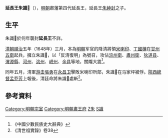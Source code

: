 '''延長王朱識𨩴'''（{{bd|？||1648年||catIdx=Z朱}}），[[明朝|明朝]]肅藩第四代延長王，延長王[[朱紳封|朱紳封]]之子。

==生平==
朱識𨩴於何年襲封'''延長王'''不詳。

[[清朝|清朝]][[順治|順治]]五年（1648年）三月，本為[[明朝|明朝]]军官的降清將領[[米喇印|米喇印]]、[[丁國棟|丁國棟]]在[[甘州五衛|甘州五衛]]起兵，擁立朱識𨩴，以「反清復明」為號召，攻佔[[涼州衛|涼州衛]]、[[肅州衛|肅州衛]]、[[狄道县|狄道县]]、[[渭源縣|渭源縣]]、[[河州_(前凉)|河州]]、[[洮州|洮州]]、[[岷州|岷州]]、[[金县_(明朝)|金县]]等地，關隴大震<ref>《中國少數民族史大辭典》</ref>。

同年五月，清軍[[游击_(官名)|游击]][[張勇_(明末清初)|張勇]]在[[永昌卫|永昌卫]]擊敗米喇印所部，朱識𨩴在马家坪被俘。[[陝西總督|陝西總督]][[孟乔芳|孟乔芳]]上報後，清廷命將朱識𨩴處斬<ref>《清世祖實錄》卷38</ref>。

== 參考資料 ==
{{reflist|2}}

{{s-start}}
{{s-bef|before=父[[朱紳封|朱紳封]]}}
{{s-ttl|title=[[明朝藩王列表_(肅王系)#延長國|明延長國國王]]|years=？－1648年}}
{{s-none|無|被清軍俘殺，國除}}
{{end}}


[[Category:明朝宗室|Category:明朝宗室]]
[[Category:明朝肅王府|Category:明朝肅王府]]
[[Category:清朝被處決者|Z朱]]
[[Category:朱姓|S識]]